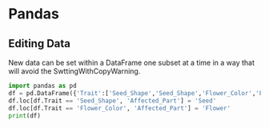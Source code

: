 # Pandas {#pandas}

## Editing Data 
New data can be set within a DataFrame one subset at a time in a way that will avoid the SwttingWithCopyWarning.
```python
import pandas as pd
df = pd.DataFrame({'Trait':['Seed_Shape','Seed_Shape','Flower_Color','Flower_Color'], 'Phenotype':['Round','Wrinkled','Purple','White']})
df.loc[df.Trait == 'Seed_Shape', 'Affected_Part'] = 'Seed'
df.loc[df.Trait == 'Flower_Color', 'Affected_Part'] = 'Flower'
print(df)
```
